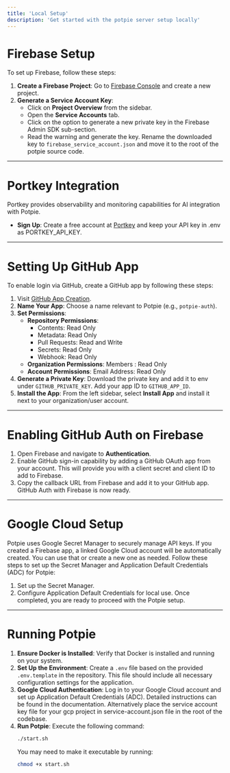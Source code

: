 ```yaml
---
title: 'Local Setup'
description: 'Get started with the potpie server setup locally'
---
```


# Firebase Setup
To set up Firebase, follow these steps:
1. **Create a Firebase Project**: Go to [Firebase Console](https://console.firebase.google.com/) and create a new project.
2. **Generate a Service Account Key**:
   - Click on **Project Overview** from the sidebar.
   - Open the **Service Accounts** tab.
   - Click on the option to generate a new private key in the Firebase Admin SDK sub-section.
   - Read the warning and generate the key. Rename the downloaded key to `firebase_service_account.json` and move it to the root of the potpie source code.
---
# Portkey Integration
Portkey provides observability and monitoring capabilities for AI integration with Potpie.
- **Sign Up**: Create a free account at [Portkey](https://app.portkey.ai/signup) and keep your API key in .env as PORTKEY_API_KEY.
---
# Setting Up GitHub App
To enable login via GitHub, create a GitHub app by following these steps:
1. Visit [GitHub App Creation](https://github.com/settings/apps/new).
2. **Name Your App**: Choose a name relevant to Potpie (e.g., `potpie-auth`).
3. **Set Permissions**:
   - **Repository Permissions**:
     - Contents: Read Only
     - Metadata: Read Only
     - Pull Requests: Read and Write
     - Secrets: Read Only
     - Webhook: Read Only
   - **Organization Permissions**: Members : Read Only
   - **Account Permissions**: Email Address: Read Only
4. **Generate a Private Key**: Download the private key and add it to env under `GITHUB_PRIVATE_KEY`. Add your app ID to `GITHUB_APP_ID`.
5. **Install the App**: From the left sidebar, select **Install App** and install it next to your organization/user account.
---
# Enabling GitHub Auth on Firebase
1. Open Firebase and navigate to **Authentication**.
2. Enable GitHub sign-in capability by adding a GitHub OAuth app from your account. This will provide you with a client secret and client ID to add to Firebase.
3. Copy the callback URL from Firebase and add it to your GitHub app.
GitHub Auth with Firebase is now ready.
---
# Google Cloud Setup
Potpie uses Google Secret Manager to securely manage API keys. If you created a Firebase app, a linked Google Cloud account will be automatically created. You can use that or create a new one as needed.
Follow these steps to set up the Secret Manager and Application Default Credentials (ADC) for Potpie:
1. Set up the Secret Manager.
2. Configure Application Default Credentials for local use.
Once completed, you are ready to proceed with the Potpie setup.
---
# Running Potpie
1. **Ensure Docker is Installed**: Verify that Docker is installed and running on your system.
2. **Set Up the Environment**: Create a `.env` file based on the provided `.env.template` in the repository. This file should include all necessary configuration settings for the application.
3. **Google Cloud Authentication**: Log in to your Google Cloud account and set up Application Default Credentials (ADC). Detailed instructions can be found in the documentation. Alternatively place the service account key file for your gcp project in service-account.json file in the root of the codebase.
5. **Run Potpie**: Execute the following command:
   ```bash
   ./start.sh
   ```
   You may need to make it executable by running:
   ```bash
   chmod +x start.sh
   ```